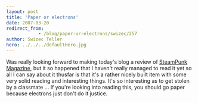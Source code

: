 ```yaml
---
layout: post
title: 'Paper or electrons'
date: 2007-03-20
redirect_from: 
            - /blog/paper-or-electrons/swizec/257
author: Swizec Teller
hero: ../../../defaultHero.jpg
---
```

Was really looking forward to making today's blog a review of [SteamPunk Magazine](http://www.steampunkmagazine.com/), but it so happened that I haven't really managed to read it yet so all I can say about it thusfar is that it's a rather nicely built item with some very solid reading and interesting things. It's so interesting as to get stolen by a classmate ... If you're looking into reading this, you should go paper because electrons just don't do it justice.